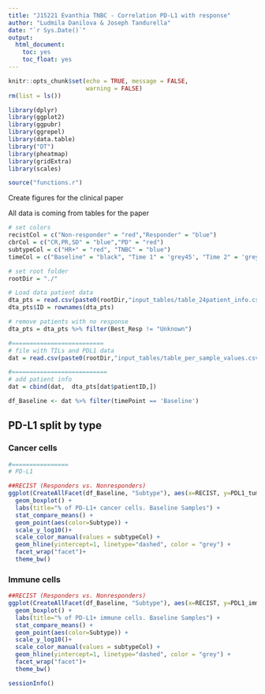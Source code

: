 ```yaml
---
title: "J15221 Evanthia TNBC - Correlation PD-L1 with response"
author: "Ludmila Danilova & Joseph Tandurella"
date: "`r Sys.Date()`"
output:
  html_document:
    toc: yes
    toc_float: yes
---
```


```r
knitr::opts_chunk$set(echo = TRUE, message = FALSE,
                      warning = FALSE)
rm(list = ls())

library(dplyr)
library(ggplot2)
library(ggpubr)
library(ggrepel)
library(data.table)
library("DT")
library(pheatmap)
library(gridExtra)
library(scales)

source("functions.r")

```

Create figures for the clinical paper

All data is coming from tables for the paper


```r
# set colors
recistCol = c("Non-responder" = "red","Responder" = "blue")
cbrCol = c("CR,PR,SD" = "blue","PD" = "red")
subtypeCol = c("HR+" = "red", "TNBC" = "blue")
timeCol = c("Baseline" = "black", "Time 1" = 'grey45', "Time 2" = 'grey75')

# set root folder
rootDir = "./"

# Load data patient data
dta_pts = read.csv(paste0(rootDir,"input_tables/table_24patient_info.csv"), row.names = 1)
dta_pts$ID = rownames(dta_pts)

# remove patients with no response
dta_pts = dta_pts %>% filter(Best_Resp != "Unknown")

#==========================
# file with TILs and PDL1 data
dat = read.csv(paste0(rootDir,"input_tables/table_per_sample_values.csv"))

#===========================
# add patient info 
dat = cbind(dat,  dta_pts[dat$patientID,])

df_Baseline <- dat %>% filter(timePoint == 'Baseline')

```


## PD-L1 split by type

### Cancer cells

```r

#================
# PD-L1

##RECIST (Responders vs. Nonresponders)
ggplot(CreateAllFacet(df_Baseline, "Subtype"), aes(x=RECIST, y=PDL1_tumor)) + 
  geom_boxplot() + 
  labs(title="% of PD-L1+ cancer cells. Baseline Samples") + 
  stat_compare_means() + 
  geom_point(aes(color=Subtype)) + 
  scale_y_log10()+
  scale_color_manual(values = subtypeCol) +
  geom_hline(yintercept=1, linetype="dashed", color = "grey") +
  facet_wrap("facet")+ 
  theme_bw()


```


### Immune cells

```r

##RECIST (Responders vs. Nonresponders)
ggplot(CreateAllFacet(df_Baseline, "Subtype"), aes(x=RECIST, y=PDL1_immune)) + 
  geom_boxplot() + 
  labs(title="% of PD-L1+ immune cells. Baseline Samples") + 
  stat_compare_means() + 
  geom_point(aes(color=Subtype)) + 
  scale_y_log10()+
  scale_color_manual(values = subtypeCol) +
  geom_hline(yintercept=1, linetype="dashed", color = "grey") +
  facet_wrap("facet")+ 
  theme_bw()

```

```r
sessionInfo()
```


